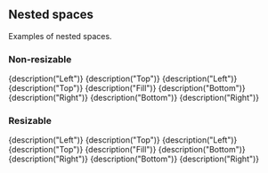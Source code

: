 
<CommonHeader />

<Meta title="Basic examples/Nested" />

## Nested spaces

Examples of nested spaces.

### Non-resizable

<Preview>
	<Story name="Non-resizable">
		<ViewPort>
			<Left size="20%" style={green}>
				{description("Left")}
			</Left>
			<Fill style={green}>
				<Top size="20%" style={red}>
					{description("Top")}
				</Top>
				<Fill style={green}>
					<Left size="20%" style={blue}>
						{description("Left")}
					</Left>
					<Fill style={green}>
						<Top size="20%" style={green}>
							{description("Top")}
						</Top>
						<Fill style={red}>{description("Fill")}</Fill>
						<Bottom size="20%" style={green}>
							{description("Bottom")}
						</Bottom>
					</Fill>
					<Right size="20%" style={blue}>
						{description("Right")}
					</Right>
				</Fill>
				<Bottom size="20%" style={red}>
					{description("Bottom")}
				</Bottom>
			</Fill>
			<Right size="20%" style={green}>
				{description("Right")}
			</Right>
		</ViewPort>
	</Story>
</Preview>

### Resizable

<Preview>
	<Story name="Resizable">
		<ViewPort>
			<LeftResizable size="20%" style={green} trackSize={true}>
				{description("Left")}
			</LeftResizable>
			<Fill style={green}>
				<TopResizable size="20%" style={red} trackSize={true}>
					{description("Top")}
				</TopResizable>
				<Fill style={green} trackSize={true}>
					<LeftResizable size="20%" style={blue} trackSize={true}>
						{description("Left")}
					</LeftResizable>
					<Fill style={green}>
						<TopResizable size="20%" style={green} trackSize={true}>
							{description("Top")}
						</TopResizable>
						<Fill style={red} trackSize={true}>
							{description("Fill")}
						</Fill>
						<BottomResizable size="20%" style={green} trackSize={true}>
							{description("Bottom")}
						</BottomResizable>
					</Fill>
					<RightResizable size="20%" style={blue} trackSize={true}>
						{description("Right")}
					</RightResizable>
				</Fill>
				<BottomResizable size="20%" style={red} trackSize={true}>
					{description("Bottom")}
				</BottomResizable>
			</Fill>
			<RightResizable size="20%" style={green} trackSize={true}>
				{description("Right")}
			</RightResizable>
		</ViewPort>
	</Story>
</Preview>
